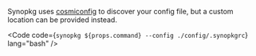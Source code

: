 
Synopkg uses [cosmiconfig](https://github.com/cosmiconfig/cosmiconfig) to discover your config file, but a custom location can be provided instead.

<Code code={`synopkg ${props.command} --config ./config/.synopkgrc`} lang="bash" />
